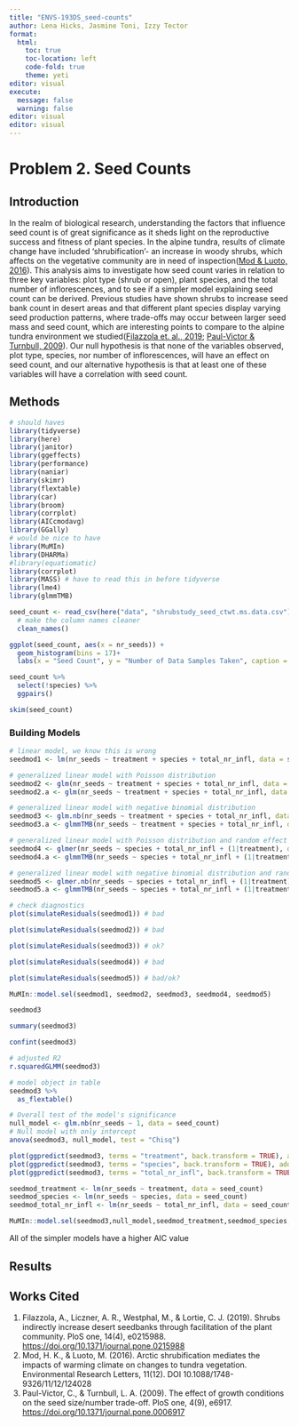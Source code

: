 ```yaml
---
title: "ENVS-193DS_seed-counts"
author: Lena Hicks, Jasmine Toni, Izzy Tector
format: 
  html:
    toc: true
    toc-location: left
    code-fold: true
    theme: yeti
editor: visual
execute: 
  message: false
  warning: false
editor: visual
editor: visual
---
```


# Problem 2. Seed Counts

## Introduction

In the realm of biological research, understanding the factors that influence seed count is of great significance as it sheds light on the reproductive success and fitness of plant species. In the alpine tundra, results of climate change have included 'shrubification'- an increase in woody shrubs, which affects on the vegetative community are in need of inspection([Mod & Luoto, 2016](https://iopscience.iop.org/article/10.1088/1748-9326/11/12/124028/meta)). This analysis aims to investigate how seed count varies in relation to three key variables: plot type (shrub or open), plant species, and the total number of inflorescences, and to see if a simpler model explaining seed count can be derived. Previous studies have shown shrubs to increase seed bank count in desert areas and that different plant species display varying seed production patterns, where trade-offs may occur between larger seed mass and seed count, which are interesting points to compare to the alpine tundra environment we studied([Filazzola et. al., 2019](https://doi.org/10.1371/journal.pone.0215988); [Paul-Victor & Turnbull, 2009](https://doi.org/10.1371/journal.pone.0006917)). Our null hypothesis is that none of the variables observed, plot type, species, nor number of inflorescences, will have an effect on seed count, and our alternative hypothesis is that at least one of these variables will have a correlation with seed count.

## Methods

```r
# should haves
library(tidyverse)
library(here)
library(janitor)
library(ggeffects)
library(performance)
library(naniar)
library(skimr)
library(flextable)
library(car)
library(broom)
library(corrplot)
library(AICcmodavg)
library(GGally)
# would be nice to have
library(MuMIn)
library(DHARMa)
#library(equatiomatic)
library(corrplot)
library(MASS) # have to read this in before tidyverse 
library(lme4)
library(glmmTMB)
```

```r
seed_count <- read_csv(here("data", "shrubstudy_seed_ctwt.ms.data.csv")) %>% 
  # make the column names cleaner
  clean_names()
```

```r
ggplot(seed_count, aes(x = nr_seeds)) +
  geom_histogram(bins = 17)+
  labs(x = "Seed Count", y = "Number of Data Samples Taken", caption = "Histogram displaying how many seeds were counted at each data sample. The x axis is\n the seed count and the y axis is amounted of data samples colleccted per each seed count.", hjust = 0.5)
```

```r
seed_count %>% 
  select(!species) %>% 
  ggpairs()
```

```r
skim(seed_count)
```

### Building Models

```r
# linear model, we know this is wrong
seedmod1 <- lm(nr_seeds ~ treatment + species + total_nr_infl, data = seed_count)

# generalized linear model with Poisson distribution
seedmod2 <- glm(nr_seeds ~ treatment + species + total_nr_infl, data = seed_count, family = "poisson")
seedmod2.a <- glm(nr_seeds ~ treatment + species + total_nr_infl, data = seed_count, family = "poisson")

# generalized linear model with negative binomial distribution
seedmod3 <- glm.nb(nr_seeds ~ treatment + species + total_nr_infl, data = seed_count)
seedmod3.a <- glmmTMB(nr_seeds ~ treatment + species + total_nr_infl, data = seed_count, family = "nbinom2")

# generalized linear model with Poisson distribution and random effect of site
seedmod4 <- glmer(nr_seeds ~ species + total_nr_infl + (1|treatment), data = seed_count, family = "poisson")
seedmod4.a <- glmmTMB(nr_seeds ~ species + total_nr_infl + (1|treatment), data = seed_count, family = "poisson")

# generalized linear model with negative binomial distribution and random effect of site
seedmod5 <- glmer.nb(nr_seeds ~ species + total_nr_infl + (1|treatment), data = seed_count)
seedmod5.a <- glmmTMB(nr_seeds ~ species + total_nr_infl + (1|treatment), data = seed_count, family = "nbinom2")
```

```r
# check diagnostics
plot(simulateResiduals(seedmod1)) # bad

plot(simulateResiduals(seedmod2)) # bad

plot(simulateResiduals(seedmod3)) # ok?

plot(simulateResiduals(seedmod4)) # bad

plot(simulateResiduals(seedmod5)) # bad/ok?
```

```r
MuMIn::model.sel(seedmod1, seedmod2, seedmod3, seedmod4, seedmod5)
```

```r
seedmod3
```

```r
summary(seedmod3)
```

```r
confint(seedmod3)
```

```r
# adjusted R2
r.squaredGLMM(seedmod3)
```

```r
# model object in table
seedmod3 %>% 
  as_flextable()
```

```r
# Overall test of the model's significance
null_model <- glm.nb(nr_seeds ~ 1, data = seed_count) 
# Null model with only intercept
anova(seedmod3, null_model, test = "Chisq")

```

```r
plot(ggpredict(seedmod3, terms = "treatment", back.transform = TRUE), add.data = TRUE)
plot(ggpredict(seedmod3, terms = "species", back.transform = TRUE), add.data = TRUE)
plot(ggpredict(seedmod3, terms = "total_nr_infl", back.transform = TRUE), add.data = TRUE)
```

```r
seedmod_treatment <- lm(nr_seeds ~ treatment, data = seed_count)
seedmod_species <- lm(nr_seeds ~ species, data = seed_count)
seedmod_total_nr_infl <- lm(nr_seeds ~ total_nr_infl, data = seed_count)
```

```r
MuMIn::model.sel(seedmod3,null_model,seedmod_treatment,seedmod_species,seedmod_total_nr_infl)
```

All of the simpler models have a higher AIC value

## Results

## Works Cited

1.  Filazzola, A., Liczner, A. R., Westphal, M., & Lortie, C. J. (2019). Shrubs indirectly increase desert seedbanks through facilitation of the plant community. PloS one, 14(4), e0215988. <https://doi.org/10.1371/journal.pone.0215988>
2.  Mod, H. K., & Luoto, M. (2016). Arctic shrubification mediates the impacts of warming climate on changes to tundra vegetation. Environmental Research Letters, 11(12). DOI 10.1088/1748-9326/11/12/124028
3.  Paul-Victor, C., & Turnbull, L. A. (2009). The effect of growth conditions on the seed size/number trade-off. PloS one, 4(9), e6917. <https://doi.org/10.1371/journal.pone.0006917>
